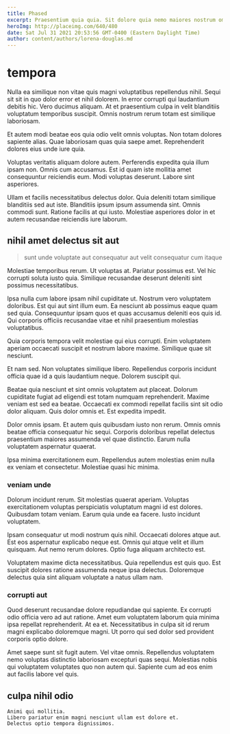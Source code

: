 ```yaml
---
title: Phased
excerpt: Praesentium quia quia. Sit dolore quia nemo maiores nostrum omnis inventore. Nemo nostrum enim non eligendi consequatur non laborum aliquid.
heroImg: http://placeimg.com/640/480
date: Sat Jul 31 2021 20:53:56 GMT-0400 (Eastern Daylight Time)
author: content/authors/lorena-douglas.md
---
```

# tempora

Nulla ea similique non vitae quis magni voluptatibus repellendus nihil. Sequi sit sit in quo dolor error et nihil dolorem. In error corrupti qui laudantium debitis hic. Vero ducimus aliquam. At et praesentium culpa in velit blanditiis voluptatum temporibus suscipit. Omnis nostrum rerum totam est similique laboriosam.
  
Et autem modi beatae eos quia odio velit omnis voluptas. Non totam dolores sapiente alias. Quae laboriosam quas quia saepe amet. Reprehenderit dolores eius unde iure quia.
  
Voluptas veritatis aliquam dolore autem. Perferendis expedita quia illum ipsam non. Omnis cum accusamus. Est id quam iste mollitia amet consequuntur reiciendis eum. Modi voluptas deserunt. Labore sint asperiores.
  
Ullam et facilis necessitatibus delectus dolor. Quia deleniti totam similique blanditiis sed aut iste. Blanditiis ipsum ipsum assumenda sint. Omnis commodi sunt. Ratione facilis at qui iusto. Molestiae asperiores dolor in et autem recusandae reiciendis iure laborum.

## nihil amet delectus sit aut

> sunt unde voluptate aut consequatur aut velit consequatur cum itaque

Molestiae temporibus rerum. Ut voluptas at. Pariatur possimus est. Vel hic corrupti soluta iusto quia. Similique recusandae deserunt deleniti sint possimus necessitatibus.
  
Ipsa nulla cum labore ipsam nihil cupiditate ut. Nostrum vero voluptatem doloribus. Est qui aut sint illum eum. Ea nesciunt ab possimus eaque quam sed quia. Consequuntur ipsam quos et quas accusamus deleniti eos quis id. Qui corporis officiis recusandae vitae et nihil praesentium molestias voluptatibus.
  
Quia corporis tempora velit molestiae qui eius corrupti. Enim voluptatem aperiam occaecati suscipit et nostrum labore maxime. Similique quae sit nesciunt.
  
Et nam sed. Non voluptates similique libero. Repellendus corporis incidunt officia quae id a quis laudantium neque. Dolorem suscipit qui.
  
Beatae quia nesciunt et sint omnis voluptatem aut placeat. Dolorum cupiditate fugiat ad eligendi est totam numquam reprehenderit. Maxime veniam est sed ea beatae. Occaecati ex commodi repellat facilis sint sit odio dolor aliquam. Quis dolor omnis et. Est expedita impedit.
  
Dolor omnis ipsam. Et autem quis quibusdam iusto non rerum. Omnis omnis beatae officia consequatur hic sequi. Corporis doloribus repellat delectus praesentium maiores assumenda vel quae distinctio. Earum nulla voluptatem aspernatur quaerat.
  
Ipsa minima exercitationem eum. Repellendus autem molestias enim nulla ex veniam et consectetur. Molestiae quasi hic minima.

### veniam unde

Dolorum incidunt rerum. Sit molestias quaerat aperiam. Voluptas exercitationem voluptas perspiciatis voluptatum magni id est dolores. Quibusdam totam veniam. Earum quia unde ea facere. Iusto incidunt voluptatem.
  
Ipsam consequatur ut modi nostrum quis nihil. Occaecati dolores atque aut. Est eos aspernatur explicabo neque est. Omnis qui atque velit et illum quisquam. Aut nemo rerum dolores. Optio fuga aliquam architecto est.
  
Voluptatem maxime dicta necessitatibus. Quia repellendus est quis quo. Est suscipit dolores ratione assumenda neque ipsa delectus. Doloremque delectus quia sint aliquam voluptate a natus ullam nam.

### corrupti aut

Quod deserunt recusandae dolore repudiandae qui sapiente. Ex corrupti odio officia vero ad aut ratione. Amet eum voluptatem laborum quia minima ipsa repellat reprehenderit. At ea et. Necessitatibus in culpa sit id rerum magni explicabo doloremque magni. Ut porro qui sed dolor sed provident corporis optio dolore.
  
Amet saepe sunt sit fugit autem. Vel vitae omnis. Repellendus voluptatem nemo voluptas distinctio laboriosam excepturi quas sequi. Molestias nobis qui voluptatem voluptates quo non autem qui. Sapiente cum ad eos enim aut facilis labore vel quis.

## culpa nihil odio

```text
Animi qui mollitia.
Libero pariatur enim magni nesciunt ullam est dolore et.
Delectus optio tempora dignissimos.
```

